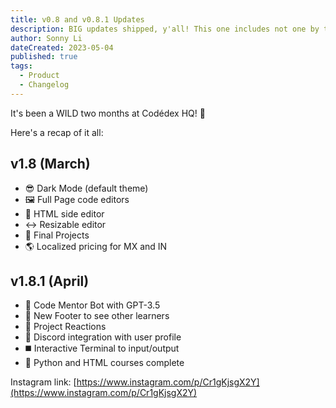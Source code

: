 ```yaml
---
title: v0.8 and v0.8.1 Updates
description: BIG updates shipped, y'all! This one includes not one by two batch of important updates, requested by the community.
author: Sonny Li
dateCreated: 2023-05-04
published: true
tags:
  - Product
  - Changelog
---
```


It's been a WILD two months at Codédex HQ! 💛

Here's a recap of it all:

## v1.8 (March)

- 😎 Dark Mode (default theme)
- 🖼️ Full Page code editors
- 🌋 HTML side editor
- ↔️ Resizable editor
- 📝 Final Projects
- 🌎 Localized pricing for MX and IN

## v1.8.1 (April)

- 🤖 Code Mentor Bot with GPT-3.5
- 👥 New Footer to see other learners
- 💖 Project Reactions
- 👾 Discord integration with user profile
- ◼️ Interactive Terminal to input/output
- 🏁 Python and HTML courses complete

Instagram link: [https://www.instagram.com/p/Cr1gKjsgX2Y](https://www.instagram.com/p/Cr1gKjsgX2Y)
